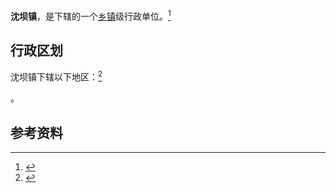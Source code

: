 {{中国乡级行政区
|景观照片文件名 = 
|景观照片描述 = 
|汉语拼音 = 
|其他语言 = 
|其他语言名称 = 
|旧称 = 
|地名出处 = 
|位置图文件名 = 
|位置图描述 = 
|自定义图片= 
|建置时间 = 
|政府驻地 = 
|毗邻 = 
|总面积 = 
|总人口 = 
|总人口年份 = 
|户籍人口 = 
|户籍人口年份 = 
|常住人口 = 
|常住人口年份 = 
|人口密度 = 
|GDP = 
|GDP年份 = 
|邮政编码 = 
|电话区号 = 915
|官方网站 = 
|网站名称 = 
|61/09/02/116/000}}

'''沈坝镇'''，是{{PRC admin/fullname|61/09/02/116/000|3}}下辖的一个[[乡镇|乡镇]]级行政单位。<ref>{{PRC admin/ref sgc|{{PRC admin/parent|61/09/02/116/000}}}}</ref>

== 行政区划 ==

沈坝镇下辖以下地区：<ref>{{PRC admin/ref sgc|61/09/02/116/000}}</ref>

{{PRC admin/children|61/09/02/116/000}}。

== 参考资料 ==

{{reflist}}

{{行政区划小作品}}
{{PRC admin/navcat|61/09/02/116/000}}